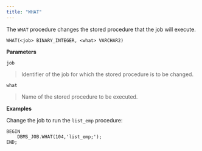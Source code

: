 ```yaml
---
title: "WHAT"
---
```




The `WHAT` procedure changes the stored procedure that the job will execute.

    WHAT(<job> BINARY_INTEGER, <what> VARCHAR2)

**Parameters**

`job`

> Identifier of the job for which the stored procedure is to be changed.

`what`

> Name of the stored procedure to be executed.

**Examples**

Change the job to run the `list_emp` procedure:

    BEGIN
        DBMS_JOB.WHAT(104,'list_emp;');
    END;
